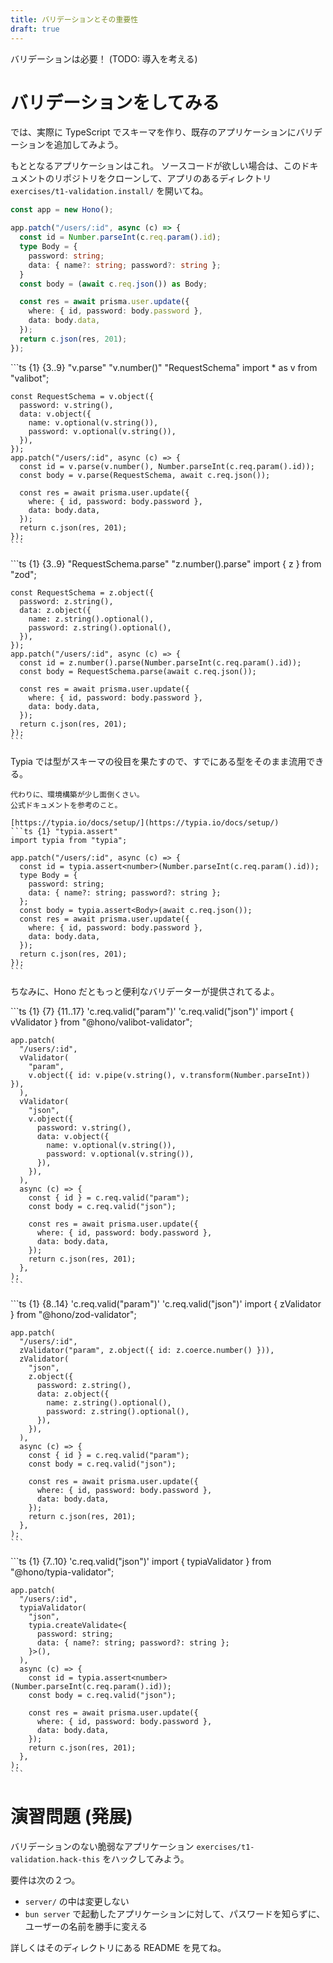 ```yaml
---
title: バリデーションとその重要性
draft: true
---
```


バリデーションは必要！ (TODO: 導入を考える)

# バリデーションをしてみる

では、実際に TypeScript でスキーマを作り、既存のアプリケーションにバリデーションを追加してみよう。

もととなるアプリケーションはこれ。
ソースコードが欲しい場合は、このドキュメントのリポジトリをクローンして、アプリのあるディレクトリ `exercises/t1-validation.install/` を開いてね。

```ts
const app = new Hono();

app.patch("/users/:id", async (c) => {
  const id = Number.parseInt(c.req.param().id);
  type Body = {
    password: string;
    data: { name?: string; password?: string };
  }
  const body = (await c.req.json()) as Body;

  const res = await prisma.user.update({
    where: { id, password: body.password },
    data: body.data,
  });
  return c.json(res, 201);
});
```

<Tabs syncKey="validator">
  <TabItem label="Valibot">
    ```ts {1} {3..9} "v.parse" "v.number()" "RequestSchema"
    import * as v from "valibot";

    const RequestSchema = v.object({
      password: v.string(),
      data: v.object({
        name: v.optional(v.string()),
        password: v.optional(v.string()),
      }),
    });
    app.patch("/users/:id", async (c) => {
      const id = v.parse(v.number(), Number.parseInt(c.req.param().id));
      const body = v.parse(RequestSchema, await c.req.json());
    
      const res = await prisma.user.update({
        where: { id, password: body.password },
        data: body.data,
      });
      return c.json(res, 201);
    });
    ```
  </TabItem>
  <TabItem label="Zod">
    ```ts {1} {3..9} "RequestSchema.parse" "z.number().parse"
    import { z } from "zod";

    const RequestSchema = z.object({
      password: z.string(),
      data: z.object({
        name: z.string().optional(),
        password: z.string().optional(),
      }),
    });
    app.patch("/users/:id", async (c) => {
      const id = z.number().parse(Number.parseInt(c.req.param().id));
      const body = RequestSchema.parse(await c.req.json());
    
      const res = await prisma.user.update({
        where: { id, password: body.password },
        data: body.data,
      });
      return c.json(res, 201);
    });
    ```
  </TabItem>
  <TabItem label="Typia">
    Typia では型がスキーマの役目を果たすので、すでにある型をそのまま流用できる。

    代わりに、環境構築が少し面倒くさい。
    公式ドキュメントを参考のこと。

    [https://typia.io/docs/setup/](https://typia.io/docs/setup/)
    ```ts {1} "typia.assert"
    import typia from "typia";
    
    app.patch("/users/:id", async (c) => {
      const id = typia.assert<number>(Number.parseInt(c.req.param().id));
      type Body = {
        password: string;
        data: { name?: string; password?: string };
      };
      const body = typia.assert<Body>(await c.req.json());
      const res = await prisma.user.update({
        where: { id, password: body.password },
        data: body.data,
      });
      return c.json(res, 201);
    });
    ```
  </TabItem>
</Tabs>

ちなみに、Hono だともっと便利なバリデーターが提供されてるよ。

<Tabs syncKey="validator">
  <TabItem label="Valibot">
    ```ts {1} {7} {11..17} 'c.req.valid("param")' 'c.req.valid("json")'
    import { vValidator } from "@hono/valibot-validator";

    app.patch(
      "/users/:id",
      vValidator(
        "param",
        v.object({ id: v.pipe(v.string(), v.transform(Number.parseInt)) }),
      ),
      vValidator(
        "json",
        v.object({
          password: v.string(),
          data: v.object({
            name: v.optional(v.string()),
            password: v.optional(v.string()),
          }),
        }),
      ),
      async (c) => {
        const { id } = c.req.valid("param");
        const body = c.req.valid("json");
    
        const res = await prisma.user.update({
          where: { id, password: body.password },
          data: body.data,
        });
        return c.json(res, 201);
      },
    );
    ```
  </TabItem>
  <TabItem label="Zod">
    ```ts {1} {8..14} 'c.req.valid("param")' 'c.req.valid("json")'
    import { zValidator } from "@hono/zod-validator";

    app.patch(
      "/users/:id",
      zValidator("param", z.object({ id: z.coerce.number() })),
      zValidator(
        "json",
        z.object({
          password: z.string(),
          data: z.object({
            name: z.string().optional(),
            password: z.string().optional(),
          }),
        }),
      ),
      async (c) => {
        const { id } = c.req.valid("param");
        const body = c.req.valid("json");

        const res = await prisma.user.update({
          where: { id, password: body.password },
          data: body.data,
        });
        return c.json(res, 201);
      },
    );
    ```
  </TabItem>
  <TabItem label="Typia">
    ```ts {1} {7..10} 'c.req.valid("json")'
    import { typiaValidator } from "@hono/typia-validator";

    app.patch(
      "/users/:id",
      typiaValidator(
        "json",
        typia.createValidate<{
          password: string;
          data: { name?: string; password?: string };
        }>(),
      ),
      async (c) => {
        const id = typia.assert<number>(Number.parseInt(c.req.param().id));
        const body = c.req.valid("json");
    
        const res = await prisma.user.update({
          where: { id, password: body.password },
          data: body.data,
        });
        return c.json(res, 201);
      },
    );
    ```
  </TabItem>
</Tabs>

# 演習問題 (発展)

バリデーションのない脆弱なアプリケーション `exercises/t1-validation.hack-this` をハックしてみよう。

要件は次の２つ。

- `server/` の中は変更しない
- `bun server` で起動したアプリケーションに対して、パスワードを知らずに、ユーザーの名前を勝手に変える

詳しくはそのディレクトリにある README を見てね。
